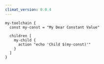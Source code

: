 ```yaml
---
climat_version: 0.0.4
---
```

```clidsl title="toolchain.cli"
my-toolchain {
  const my-const = "My Dear Constant Value"
  
  children [
    my-child {
      action "echo 'Child $(my-const)'"
    }
  ]
}
```